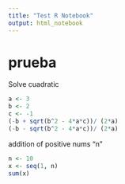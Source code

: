 ```yaml
---
title: "Test R Notebook"
output: html_notebook
---
```

<div><h1>prueba</h1></div>

Solve cuadratic 

```r
a <- 3
b <- 2
c <- -1
(-b + sqrt(b^2 - 4*a*c))/ (2*a)
(-b - sqrt(b^2 - 4*a*c))/ (2*a)
```

addition of positive nums "n"

```r
n <- 10
x <- seq(1, n)
sum(x)
```


